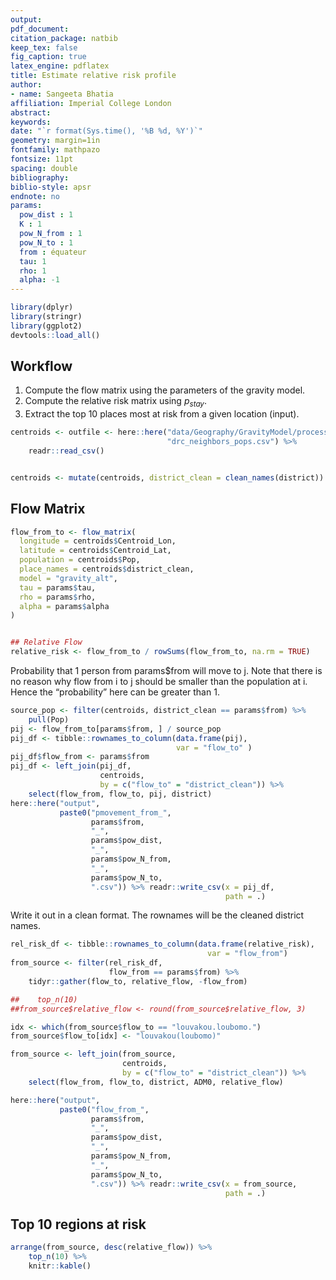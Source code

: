 ```yaml
---
output: 
pdf_document:
citation_package: natbib
keep_tex: false
fig_caption: true
latex_engine: pdflatex
title: Estimate relative risk profile
author:
- name: Sangeeta Bhatia
affiliation: Imperial College London
abstract: 
keywords: 
date: "`r format(Sys.time(), '%B %d, %Y')`"
geometry: margin=1in
fontfamily: mathpazo
fontsize: 11pt
spacing: double
bibliography: 
biblio-style: apsr
endnote: no
params:
  pow_dist : 1
  K : 1
  pow_N_from : 1
  pow_N_to : 1
  from : équateur
  tau: 1
  rho: 1
  alpha: -1
---
```


```r
library(dplyr)
library(stringr)
library(ggplot2)
devtools::load_all()
```

## Workflow

1. Compute the flow matrix using the parameters of the gravity model.
2. Compute the relative risk matrix using $p_{stay}$.
3. Extract the top 10 places most at risk from a given location
   (input).

```r
centroids <- outfile <- here::here("data/Geography/GravityModel/processed",
                                   "drc_neighbors_pops.csv") %>%
    readr::read_csv()


centroids <- mutate(centroids, district_clean = clean_names(district))

```


## Flow Matrix 
```r



flow_from_to <- flow_matrix(
  longitude = centroids$Centroid_Lon,
  latitude = centroids$Centroid_Lat,
  population = centroids$Pop,
  place_names = centroids$district_clean,
  model = "gravity_alt",
  tau = params$tau,
  rho = params$rho,
  alpha = params$alpha
)


## Relative Flow
relative_risk <- flow_from_to / rowSums(flow_from_to, na.rm = TRUE)
```

Probability that 1 person from params$from will move to j.
Note that there is no reason why flow from i to j should be smaller
than the population at i. Hence the "probability" here can be greater
than 1.

```r

source_pop <- filter(centroids, district_clean == params$from) %>%
    pull(Pop)
pij <- flow_from_to[params$from, ] / source_pop
pij_df <- tibble::rownames_to_column(data.frame(pij),
                                     var = "flow_to" )
pij_df$flow_from <- params$from
pij_df <- left_join(pij_df,
                    centroids,
                    by = c("flow_to" = "district_clean")) %>%
    select(flow_from, flow_to, pij, district)
here::here("output",
           paste0("pmovement_from_",
                  params$from,
                  "_",
                  params$pow_dist,
                  "_",
                  params$pow_N_from,
                  "_",
                  params$pow_N_to,
                  ".csv")) %>% readr::write_csv(x = pij_df,
                                                path = .)

```

Write it out in a clean format. The rownames will be the cleaned
district names.

```r
rel_risk_df <- tibble::rownames_to_column(data.frame(relative_risk),
                                            var = "flow_from")
from_source <- filter(rel_risk_df,
                      flow_from == params$from) %>%
    tidyr::gather(flow_to, relative_flow, -flow_from) 

##    top_n(10)
##from_source$relative_flow <- round(from_source$relative_flow, 3)

idx <- which(from_source$flow_to == "louvakou.loubomo.")
from_source$flow_to[idx] <- "louvakou(loubomo)"

from_source <- left_join(from_source,
                         centroids,
                         by = c("flow_to" = "district_clean")) %>%
    select(flow_from, flow_to, district, ADM0, relative_flow)

here::here("output",
           paste0("flow_from_",
                  params$from,
                  "_",
                  params$pow_dist,
                  "_",
                  params$pow_N_from,
                  "_",
                  params$pow_N_to,
                  ".csv")) %>% readr::write_csv(x = from_source,
                                                path = .)
```


## Top 10 regions at risk

```r
arrange(from_source, desc(relative_flow)) %>%
    top_n(10) %>%
    knitr::kable()
```
